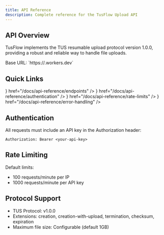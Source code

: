 ```yaml
---
title: API Reference
description: Complete reference for the TusFlow Upload API
---
```



## API Overview

TusFlow implements the TUS resumable upload protocol version 1.0.0, providing a robust and reliable way to handle file uploads.

<Callout type="info">
  Base URL: `https://<your-worker>.workers.dev`
</Callout>

## Quick Links

<Cards>
  <Card
    title="Endpoints"
    description="Core API endpoints and their functionality"
    icon={<FileText className="w-6 h-6" />}
    href="/docs/api-reference/endpoints"
  />
  <Card
    title="Authentication"
    description="Secure your API with authentication"
    icon={<Lock className="w-6 h-6" />}
    href="/docs/api-reference/authentication"
  />
  <Card
    title="Rate Limits"
    description="Understanding API rate limits"
    icon={<Gauge className="w-6 h-6" />}
    href="/docs/api-reference/rate-limits"
  />
  <Card
    title="Error Handling"
    description="API error codes and handling"
    icon={<AlertTriangle className="w-6 h-6" />}
    href="/docs/api-reference/error-handling"
  />
</Cards>

## Authentication

All requests must include an API key in the Authorization header:

```http
Authorization: Bearer <your-api-key>
```

## Rate Limiting

Default limits:
- 100 requests/minute per IP
- 1000 requests/minute per API key

## Protocol Support

- TUS Protocol: v1.0.0
- Extensions: creation, creation-with-upload, termination, checksum, expiration
- Maximum file size: Configurable (default 1GB)

